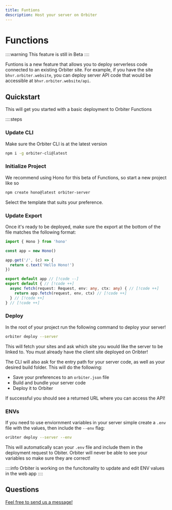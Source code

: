 ```yaml
---
title: Funtions
description: Host your server on Orbiter
---
```



# Functions

::::warning
This feature is still in Beta
::::

Funtions is a new feature that allows you to deploy serverless code connected to an existing Orbiter site. For example, if you have the site `bhvr.orbiter.website`, you can deploy server API code that would be accessible at `bhvr.orbiter.website/api`.


## Quickstart

This will get you started with a basic deployment to Orbiter Functions

::::steps

### Update CLI

Make sure the Orbiter CLI is at the latest version

```bash [terminal]
npm i -g orbiter-cli@latest
```

### Initialize Project

We recommend using Hono for this beta of Functions, so start a new project like so

```bash [terminal]
npm create hono@latest orbiter-server
```

Select the template that suits your preference.

### Update Export

Once it's ready to be deployed, make sure the export at the bottom of the file matches the following format:

```typescript [src/index.ts]
import { Hono } from 'hono'

const app = new Hono()

app.get('/', (c) => {
  return c.text('Hello Hono!')
})

export default app // [!code --]
export default { // [!code ++]
  async fetch(request: Request, env: any, ctx: any) { // [!code ++]
    return app.fetch(request, env, ctx) // [!code ++]
  } // [!code ++]
} // [!code ++]
```

### Deploy

In the root of your project run the following command to deploy your server!

```bash [terminal]
orbiter deploy --server
```

This will fetch your sites and ask which site you would like the server to be linked to. You must already have the client site deployed on Oribter!

The CLI will also ask for the entry path for your server code, as well as your desired build folder. This will do the following:
- Save your preferences to an `orbiter.json` file
- Build and bundle your server code
- Deploy it to Orbiter

If successful you should see a returned URL where you can access the API!

### ENVs

If you need to use enviornment variables in your server simple create a `.env` file with the values, then include the `--env` flag:

```bash [terminal]
oribter deploy --server --env
```

This will automatically scan your `.env` file and include them in the deployment request to Obiter. Orbiter will never be able to see your variables so make sure they are correct!

::::info
Orbiter is working on the funcitonality to update and edit ENV values in the web app
::::

## Questions

[Feel free to send us a message!](mailto:steve@orbiter.host,justin@orbier.host)
